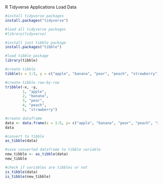 R Tidyverse Applications
Load Data

```r
#install tidyverse packages
install.packages("tidyverse")
```

```r
#load all tidyverse packages
#library(tidyverse)
```

```r
#install just tibble package
install.packages("tibble")
```

```r
#load tibble package
library(tibble)
```

```r
#create tibble
tibble(x = 1:5, y = c("apple", "banana", "pear", "peach", "strawberry"))
```

```r
#create tibble row-by-row
tribble(~x, ~y,
        1, "apple",
        2, "banana",
        3, "pear",
        4, "peach",
        5, "strawberry")
```

```r
#create dataframe
data <- data.frame(x = 1:5, y= c("apple", "banana", "pear", "peach", "strawberry"))
data
```

```r
#convert to tibble
as_tibble(data)
```

```r
#save converted dataframe to tibble variable
new_tibble <- as_tibble(data)
new_tibble
```

```r
#check if variables are tibbles or not
is_tibble(data)
is_tibble(new_tibble)
```